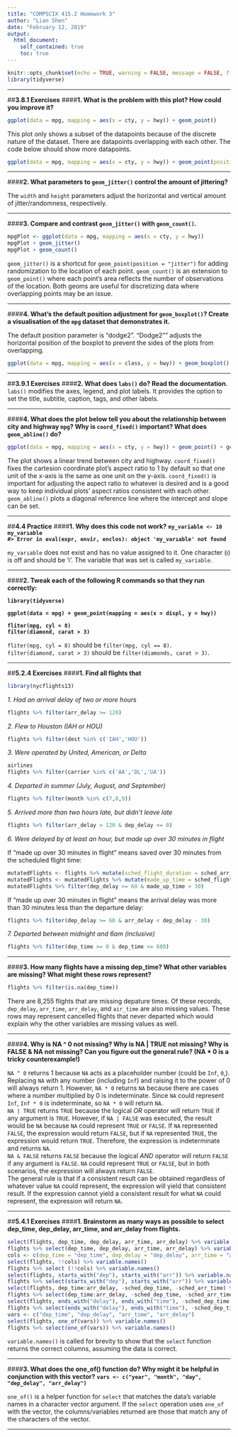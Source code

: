 ```yaml
---
title: "COMPSCIX 415.2 Homework 3"
author: "Lian Shen"
date: "February 12, 2019"
output: 
  html_document:
    self_contained: true
    toc: true
---
```


```r
knitr::opts_chunk$set(echo = TRUE, warning = FALSE, message = FALSE, fig.align = 'center')
library(tidyverse)
```
***
##**3.8.1 Exercises**
####**1. What is the problem with this plot? How could you improve it?**
```r
ggplot(data = mpg, mapping = aes(x = cty, y = hwy)) + geom_point()
```


This plot only shows a subset of the datapoints because of the discrete nature of the dataset. There are datapoints overlapping with each other. The code below should show more datapoints.

```r
ggplot(data = mpg, mapping = aes(x = cty, y = hwy)) + geom_point(position = "jitter")
```

***
####**2. What parameters to `geom_jitter()` control the amount of jittering?**

The `width` and `height` parameters adjust the horizontal and vertical amount of jitter/randomness, respectively.

***
####**3. Compare and contrast `geom_jitter()` with `geom_count()`.**

```r
mpgPlot <- ggplot(data = mpg, mapping = aes(x = cty, y = hwy))
mpgPlot + geom_jitter()
mpgPlot + geom_count()
```

`geom_jitter()` is a shortcut for `geom_point(position = "jitter")` for adding randomization to the location of each point. `geom_count()` is an extension to `geom_point()` where each point's area reflects the number of observations of the location. Both geoms are useful for discretizing data where overlapping points may be an issue.

***
####**4. What’s the default position adjustment for `geom_boxplot()`? Create a visualisation of the `mpg` dataset that demonstrates it.**

The default position parameter is "dodge2". "Dodge2"" adjusts the horizontal position of the boxplot to prevent the sides of the plots from overlapping.
```r
ggplot(data = mpg, mapping = aes(x = class, y = hwy)) + geom_boxplot()
```

***
##**3.9.1 Exercises**
####**2. What does `labs()` do? Read the documentation.**
`labs()` modifies the axes, legend, and plot labels. It provides the option to set the title, subtitle, caption, tags, and other labels.

***
####**4. What does the plot below tell you about the relationship between city and highway `mpg`? Why is `coord_fixed()` important? What does `geom_abline()` do?**
```r
ggplot(data = mpg, mapping = aes(x = cty, y = hwy)) + geom_point() + geom_abline() + coord_fixed()
```
The plot shows a linear trend between city and highway. `coord_fixed()` fixes the cartesion coordinate plot's aspect ratio to 1 by default so that one unit of the x-axis is the same as one unit on the y-axis. `coord_fixed()` is important for adjusting the aspect ratio to whatever is desired and is a good way to keep individual plots' aspect ratios consistent with each other.  
`geom_abline()` plots a diagonal reference line where the intercept and slope can be set. 

***
##**4.4 Practice**
####**1. Why does this code not work?**
**`my_variable <- 10`**  
**`my_varıable`**  
**`#> Error in eval(expr, envir, enclos): object 'my_varıable' not found`**  

`my_varıable` does not exist and has no value assigned to it. One character (ı) is off and should be 'i'. The variable that was set is called `my_variable`.

***
####**2. Tweak each of the following R commands so that they run correctly:**

**`library(tidyverse)`**  

**`ggplot(data = mpg) + geom_point(mapping = aes(x = displ, y = hwy))`**  

**`fliter(mpg, cyl = 8)`**  
**`filter(diamond, carat > 3)`**  

`fliter(mpg, cyl = 8)` should be `filter(mpg, cyl == 8)`.  
`filter(diamond, carat > 3)` should be `filter(diamonds, carat > 3)`.

***
##**5.2.4 Exercises**
####**1. Find all flights that**  

```r
library(nycflights13)
```

*1. Had an arrival delay of two or more hours*   
```r
flights %>% filter(arr_delay >= 120)
```

*2. Flew to Houston (IAH or HOU)*  
```r
flights %>% filter(dest %in% c('IAH','HOU'))
```

*3. Were operated by United, American, or Delta*  
```r
airlines
flights %>% filter(carrier %in% c('AA','DL','UA'))
```

*4. Departed in summer (July, August, and September)*  
```r
flights %>% filter(month %in% c(7,8,9))
```

*5. Arrived more than two hours late, but didn’t leave late*  
```r
flights %>% filter(arr_delay > 120 & dep_delay <= 0)
```

*6. Were delayed by at least an hour, but made up over 30 minutes in flight*  

If "made up over 30 minutes in flight" means saved over 30 minutes from the scheduled flight time:  
```r
mutatedFlights <- flights %>% mutate(sched_flight_duration = sched_arr_time - sched_dep_time, actual_flight_duration = arr_time - dep_time)
mutatedFlights <- mutatedFlights %>% mutate(made_up_time = sched_flight_duration - actual_flight_duration)
mutatedFlights %>% filter(dep_delay >= 60 & made_up_time > 30)
```

If "made up over 30 minutes in flight" means the arrival delay was more than 30 minutes less than the departure delay:  
```r
flights %>% filter(dep_delay >= 60 & arr_delay < dep_delay - 30)
```


*7. Departed between midnight and 6am (inclusive)*  
```r
flights %>% filter(dep_time >= 0 & dep_time <= 600)
```

***
####**3. How many flights have a missing dep_time? What other variables are missing? What might these rows represent?**

```r
flights %>% filter(is.na(dep_time))
```
There are 8,255 flights that are missing depature times. Of these records, `dep_delay`, `arr_time`, `arr_delay`, and `air_time` are also missing values. These rows may represent cancelled flights that never departed which would explain why the other variables are missing values as well.

***
####**4. Why is NA ^ 0 not missing? Why is NA | TRUE not missing? Why is FALSE & NA not missing? Can you figure out the general rule? (NA * 0 is a tricky counterexample!)**

`NA ^ 0` returns 1 because `NA` acts as a placeholder number (could be `Inf`, `0`,). Replacing `NA` with any number (including `Inf`) and raising it to the power of 0 will always return 1. However, `NA * 0` returns `NA` because there are cases where a number multiplied by 0 is indeterminate. Since `NA` could represent `Inf`, `Inf * 0` is indeterminate, so `NA * 0` will return `NA`.  
`NA | TRUE` returns `TRUE` because the logical *OR* operator will return `TRUE` if any argument is `TRUE`. However, if `NA | FALSE` was executed, the result would be `NA` because `NA` could represent `TRUE` or `FALSE`. If `NA` represented `FALSE`, the expression would return `FALSE`, but if `NA` represented `TRUE`, the expression would return `TRUE`. Therefore, the expression is indeterminate and returns `NA`.  
`NA & FALSE` returns `FALSE` because the logical *AND* operator will return `FALSE` if any argument is `FALSE`. `NA` could represent `TRUE` or `FALSE`, but in both scenarios, the expression will always return `FALSE`.  
The general rule is that if a consistent result can be obtained regardless of whatever value `NA` could represent, the expression will yield that consistent result. If the expression cannot yield a consistent result for what `NA` could represent, the expression will return `NA`.

***
##**5.4.1 Exercises**
####**1. Brainstorm as many ways as possible to select dep_time, dep_delay, arr_time, and arr_delay from flights.**

```r
select(flights, dep_time, dep_delay, arr_time, arr_delay) %>% variable.names()
flights %>% select(dep_time, dep_delay, arr_time, arr_delay) %>% variable.names()
cols <- c(dep_time = "dep_time", dep_delay = "dep_delay", arr_time = "arr_time", arr_delay = "arr_delay")
select(flights, !!cols) %>% variable.names()
flights %>% select (!!cols) %>% variable.names()
select(flights, starts_with("dep"), starts_with("arr")) %>% variable.names()
flights %>% select(starts_with("dep"), starts_with("arr")) %>% variable.names()
select(flights, dep_time:arr_delay, -sched_dep_time, -sched_arr_time) %>% variable.names()
flights %>% select(dep_time:arr_delay, -sched_dep_time, -sched_arr_time) %>% variable.names()
select(flights, ends_with("delay"), ends_with("time"), -sched_dep_time, -sched_arr_time, -air_time) %>% variable.names()
flights %>% select(ends_with("delay"), ends_with("time"), -sched_dep_time, -sched_arr_time, -air_time) %>% variable.names()
vars <- c("dep_time", "dep_delay", "arr_time", "arr_delay")
select(flights, one_of(vars)) %>% variable.names()
flights %>% select(one_of(vars)) %>% variable.names()
```

`variable.names()` is called for brevity to show that the `select` function returns the correct columns, assuming the data is correct.

***
####**3. What does the one_of() function do? Why might it be helpful in conjunction with this vector?**
**`vars <- c("year", "month", "day", "dep_delay", "arr_delay")`**

`one_of()` is a helper function for `select` that matches the data's variable names in a character vector argument. If the `select` operation uses `one_of` with the vector, the columns/variables returned are those that match any of the characters of the vector.

***



